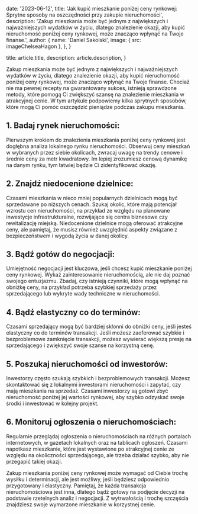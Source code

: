 
  date: '2023-06-12',
  title: 'Jak kupić mieszkanie poniżej ceny rynkowej: Sprytne sposoby na oszczędności przy zakupie nieruchomości',
  description:
    'Zakup mieszkania może być jednym z największych i najważniejszych wydatków w życiu, dlatego znalezienie okazji, aby kupić nieruchomość poniżej ceny rynkowej, może znacząco wpłynąć na Twoje finanse.',
  author: {
    name: 'Daniel Sakolski',
    image: { src: imageChelseaHagon },
  },
}

  title: article.title,
  description: article.description,
}

Zakup mieszkania może być jednym z największych i najważniejszych wydatków w życiu, dlatego znalezienie okazji, aby kupić nieruchomość poniżej ceny rynkowej, może znacząco wpłynąć na Twoje finanse. Chociaż nie ma pewnej recepty na gwarantowany sukces, istnieją sprawdzone metody, które pomogą Ci zwiększyć szansę na znalezienie mieszkania w atrakcyjnej cenie. W tym artykule podpowiemy kilka sprytnych sposobów, które mogą Ci pomóc oszczędzić pieniądze podczas zakupu mieszkania.

## 1. Badaj rynek nieruchomości:
Pierwszym krokiem do znalezienia mieszkania poniżej ceny rynkowej jest dogłębna analiza lokalnego rynku nieruchomości. Obserwuj ceny mieszkań w wybranych przez siebie okolicach, zwracaj uwagę na trendy cenowe i średnie ceny za metr kwadratowy. Im lepiej zrozumiesz cenową dynamikę na danym rynku, tym łatwiej będzie Ci zidentyfikować okazję.

## 2. Znajdź niedocenione dzielnice:
Czasami mieszkania w nieco mniej popularnych dzielnicach mogą być sprzedawane po niższych cenach. Szukaj okolic, które mają potencjał wzrostu cen nieruchomości, na przykład ze względu na planowane inwestycje infrastrukturalne, rozwijające się centra biznesowe czy rewitalizację miejską. Niedocenione dzielnice mogą oferować atrakcyjne ceny, ale pamiętaj, że musisz również uwzględnić aspekty związane z bezpieczeństwem i wygodą życia w danej okolicy.

## 3. Bądź gotów do negocjacji:
Umiejętność negocjacji jest kluczowa, jeśli chcesz kupić mieszkanie poniżej ceny rynkowej. Wykaż zainteresowanie nieruchomością, ale nie daj poznać swojego entuzjazmu. Zbadaj, czy istnieją czynniki, które mogą wpłynąć na obniżkę ceny, na przykład potrzeba szybkiej sprzedaży przez sprzedającego lub wykryte wady techniczne w nieruchomości.

## 4. Bądź elastyczny co do terminów:
Czasami sprzedający mogą być bardziej skłonni do obniżki ceny, jeśli jesteś elastyczny co do terminów transakcji. Jeśli możesz zaoferować szybkie i bezproblemowe zamknięcie transakcji, możesz wywierać większą presję na sprzedającego i zwiększyć swoje szanse na korzystną cenę.

## 5. Poszukaj nieruchomości od inwestorów:
Inwestorzy często szukają szybkich i bezproblemowych transakcji. Możesz skontaktować się z lokalnymi inwestorami nieruchomości i zapytać, czy mają mieszkania na sprzedaż. Czasami inwestorzy są gotowi zbyć nieruchomość poniżej jej wartości rynkowej, aby szybko odzyskać swoje środki i inwestować w kolejny projekt.

## 6. Monitoruj ogłoszenia o nieruchomościach:
Regularnie przeglądaj ogłoszenia o nieruchomościach na różnych portalach internetowych, w gazetach lokalnych oraz na tablicach ogłoszeń. Czasami napotkasz mieszkanie, które jest wystawione po atrakcyjnej cenie ze względu na okoliczności sprzedającego, ale trzeba działać szybko, aby nie przegapić takiej okazji.


Zakup mieszkania poniżej ceny rynkowej może wymagać od Ciebie trochę wysiłku i determinacji, ale jest możliwy, jeśli będziesz odpowiednio przygotowany i elastyczny. Pamiętaj, że każda transakcja nieruchomościowa jest inna, dlatego bądź gotowy na podjęcie decyzji na podstawie rzetelnych analiz i negocjacji. Z wytrwałością i trochę szczęścia znajdziesz swoje wymarzone mieszkanie w korzystnej cenie.